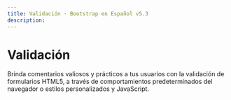 ```yaml
---
title: Validación · Bootstrap en Español v5.3
description: 
---
```

# Validación

Brinda comentarios valiosos y prácticos a tus usuarios con la validación de formularios HTML5, a través de comportamientos predeterminados del navegador o estilos personalizados y JavaScript.
